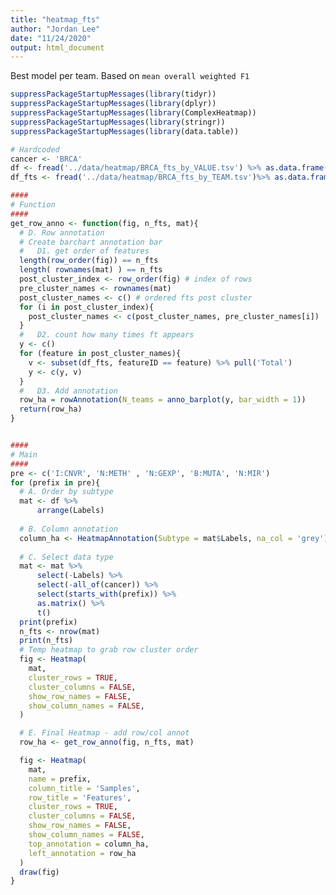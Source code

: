 ```yaml
---
title: "heatmap_fts"
author: "Jordan Lee"
date: "11/24/2020"
output: html_document
---
```


Best model per team. Based on `mean overall weighted F1` 

```r

suppressPackageStartupMessages(library(tidyr))
suppressPackageStartupMessages(library(dplyr))
suppressPackageStartupMessages(library(ComplexHeatmap))
suppressPackageStartupMessages(library(stringr))
suppressPackageStartupMessages(library(data.table))
```
```r
# Hardcoded 
cancer <- 'BRCA'
df <- fread('../data/heatmap/BRCA_fts_by_VALUE.tsv') %>% as.data.frame()
df_fts <- fread('../data/heatmap/BRCA_fts_by_TEAM.tsv')%>% as.data.frame()
```


```r
####
# Function
####
get_row_anno <- function(fig, n_fts, mat){
  # D. Row annotation
  # Create barchart annotation bar
  #   D1. get order of features
  length(row_order(fig)) == n_fts
  length( rownames(mat) ) == n_fts
  post_cluster_index <- row_order(fig) # index of rows
  pre_cluster_names <- rownames(mat)
  post_cluster_names <- c() # ordered fts post cluster
  for (i in post_cluster_index){
    post_cluster_names <- c(post_cluster_names, pre_cluster_names[i])
  }
  #   D2. count how many times ft appears
  y <- c()
  for (feature in post_cluster_names){
    v <- subset(df_fts, featureID == feature) %>% pull('Total')
    y <- c(y, v)
  }
  #   D3. Add annotation
  row_ha = rowAnnotation(N_teams = anno_barplot(y, bar_width = 1))
  return(row_ha)
}


####
# Main
####
pre <- c('I:CNVR', 'N:METH' , 'N:GEXP', 'B:MUTA', 'N:MIR')
for (prefix in pre){
  # A. Order by subtype
  mat <- df %>%
      arrange(Labels)
  
  # B. Column annotation
  column_ha <- HeatmapAnnotation(Subtype = mat$Labels, na_col = 'grey')
  
  # C. Select data type
  mat <- mat %>%
      select(-Labels) %>%
      select(-all_of(cancer)) %>%
      select(starts_with(prefix)) %>%
      as.matrix() %>%
      t()
  print(prefix)
  n_fts <- nrow(mat)
  print(n_fts)
  # Temp heatmap to grab row cluster order
  fig <- Heatmap(
    mat,
    cluster_rows = TRUE,
    cluster_columns = FALSE,
    show_row_names = FALSE,
    show_column_names = FALSE,
  )

  # E. Final Heatmap - add row/col annot
  row_ha <- get_row_anno(fig, n_fts, mat)

  fig <- Heatmap(
    mat,
    name = prefix,
    column_title = 'Samples',
    row_title = 'Features',
    cluster_rows = TRUE,
    cluster_columns = FALSE,
    show_row_names = FALSE,
    show_column_names = FALSE,
    top_annotation = column_ha,
    left_annotation = row_ha
  )
  draw(fig)
}
```

